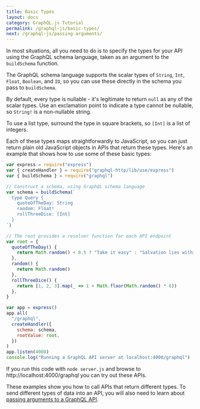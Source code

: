 ```yaml
---
title: Basic Types
layout: docs
category: GraphQL.js Tutorial
permalink: /graphql-js/basic-types/
next: /graphql-js/passing-arguments/
---
```


In most situations, all you need to do is to specify the types for your API using the GraphQL schema language, taken as an argument to the `buildSchema` function.

The GraphQL schema language supports the scalar types of `String`, `Int`, `Float`, `Boolean`, and `ID`, so you can use these directly in the schema you pass to `buildSchema`.

By default, every type is nullable - it's legitimate to return `null` as any of the scalar types. Use an exclamation point to indicate a type cannot be nullable, so `String!` is a non-nullable string.

To use a list type, surround the type in square brackets, so `[Int]` is a list of integers.

Each of these types maps straightforwardly to JavaScript, so you can just return plain old JavaScript objects in APIs that return these types. Here's an example that shows how to use some of these basic types:

```js
var express = require("express")
var { createHandler } = require("graphql-http/lib/use/express")
var { buildSchema } = require("graphql")

// Construct a schema, using GraphQL schema language
var schema = buildSchema(`
  type Query {
    quoteOfTheDay: String
    random: Float!
    rollThreeDice: [Int]
  }
`)

// The root provides a resolver function for each API endpoint
var root = {
  quoteOfTheDay() {
    return Math.random() < 0.5 ? "Take it easy" : "Salvation lies within"
  },
  random() {
    return Math.random()
  },
  rollThreeDice() {
    return [1, 2, 3].map(_ => 1 + Math.floor(Math.random() * 6))
  },
}

var app = express()
app.all(
  "/graphql",
  createHandler({
    schema: schema,
    rootValue: root,
  })
)
app.listen(4000)
console.log("Running a GraphQL API server at localhost:4000/graphql")
```

If you run this code with `node server.js` and browse to http://localhost:4000/graphql you can try out these APIs.

These examples show you how to call APIs that return different types. To send different types of data into an API, you will also need to learn about [passing arguments to a GraphQL API](/graphql-js/passing-arguments/).

